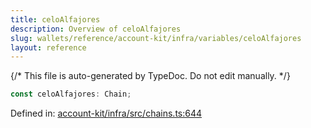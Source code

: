 ```yaml
---
title: celoAlfajores
description: Overview of celoAlfajores
slug: wallets/reference/account-kit/infra/variables/celoAlfajores
layout: reference
---
```


{/* This file is auto-generated by TypeDoc. Do not edit manually. */}

```ts
const celoAlfajores: Chain;
```

Defined in: [account-kit/infra/src/chains.ts:644](https://github.com/alchemyplatform/aa-sdk/blob/153785ddc87beb160382c2bae7dbafa4a66ade9a/account-kit/infra/src/chains.ts#L644)
